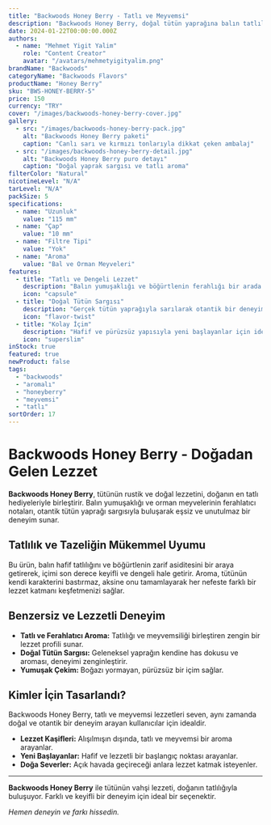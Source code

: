 ```yaml
---
title: "Backwoods Honey Berry - Tatlı ve Meyvemsi"
description: "Backwoods Honey Berry, doğal tütün yaprağına balın tatlılığını ve orman meyvelerinin ferahlığını ekler. Benzersiz ve yumuşak bir lezzet."
date: 2024-01-22T00:00:00.000Z
authors:
  - name: "Mehmet Yigit Yalim"
    role: "Content Creator"
    avatar: "/avatars/mehmetyigityalim.png"
brandName: "Backwoods"
categoryName: "Backwoods Flavors"
productName: "Honey Berry"
sku: "BWS-HONEY-BERRY-5"
price: 150
currency: "TRY"
cover: "/images/backwoods-honey-berry-cover.jpg"
gallery:
  - src: "/images/backwoods-honey-berry-pack.jpg"
    alt: "Backwoods Honey Berry paketi"
    caption: "Canlı sarı ve kırmızı tonlarıyla dikkat çeken ambalaj"
  - src: "/images/backwoods-honey-berry-detail.jpg"
    alt: "Backwoods Honey Berry puro detayı"
    caption: "Doğal yaprak sargısı ve tatlı aroma"
filterColor: "Natural"
nicotineLevel: "N/A"
tarLevel: "N/A"
packSize: 5
specifications:
  - name: "Uzunluk"
    value: "115 mm"
  - name: "Çap"
    value: "10 mm"
  - name: "Filtre Tipi"
    value: "Yok"
  - name: "Aroma"
    value: "Bal ve Orman Meyveleri"
features:
  - title: "Tatlı ve Dengeli Lezzet"
    description: "Balın yumuşaklığı ve böğürtlenin ferahlığı bir arada."
    icon: "capsule"
  - title: "Doğal Tütün Sargısı"
    description: "Gerçek tütün yaprağıyla sarılarak otantik bir deneyim sunar."
    icon: "flavor-twist"
  - title: "Kolay İçim"
    description: "Hafif ve pürüzsüz yapısıyla yeni başlayanlar için idealdir."
    icon: "superslim"
inStock: true
featured: true
newProduct: false
tags:
  - "backwoods"
  - "aromalı"
  - "honeyberry"
  - "meyvemsi"
  - "tatlı"
sortOrder: 17
---
```


# Backwoods Honey Berry - Doğadan Gelen Lezzet

**Backwoods Honey Berry**, tütünün rustik ve doğal lezzetini, doğanın en tatlı hediyeleriyle birleştirir. Balın yumuşaklığı ve orman meyvelerinin ferahlatıcı notaları, otantik tütün yaprağı sargısıyla buluşarak eşsiz ve unutulmaz bir deneyim sunar.

## Tatlılık ve Tazeliğin Mükemmel Uyumu

Bu ürün, balın hafif tatlılığını ve böğürtlenin zarif asiditesini bir araya getirerek, içimi son derece keyifli ve dengeli hale getirir. Aroma, tütünün kendi karakterini bastırmaz, aksine onu tamamlayarak her nefeste farklı bir lezzet katmanı keşfetmenizi sağlar.

## Benzersiz ve Lezzetli Deneyim

- **Tatlı ve Ferahlatıcı Aroma:** Tatlılığı ve meyvemsiliği birleştiren zengin bir lezzet profili sunar.
- **Doğal Tütün Sargısı:** Geleneksel yaprağın kendine has dokusu ve aroması, deneyimi zenginleştirir.
- **Yumuşak Çekim:** Boğazı yormayan, pürüzsüz bir içim sağlar.

## Kimler İçin Tasarlandı?

Backwoods Honey Berry, tatlı ve meyvemsi lezzetleri seven, aynı zamanda doğal ve otantik bir deneyim arayan kullanıcılar için idealdir.
* **Lezzet Kaşifleri:** Alışılmışın dışında, tatlı ve meyvemsi bir aroma arayanlar.
* **Yeni Başlayanlar:** Hafif ve lezzetli bir başlangıç noktası arayanlar.
* **Doğa Severler:** Açık havada geçireceği anlara lezzet katmak isteyenler.

---

**Backwoods Honey Berry** ile tütünün vahşi lezzeti, doğanın tatlılığıyla buluşuyor. Farklı ve keyifli bir deneyim için ideal bir seçenektir.

*Hemen deneyin ve farkı hissedin.*